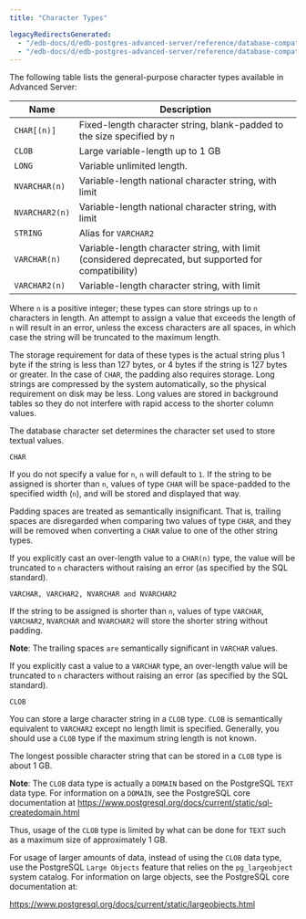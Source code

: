```yaml
---
title: "Character Types"

legacyRedirectsGenerated:
  - "/edb-docs/d/edb-postgres-advanced-server/reference/database-compatibility-for-oracle-developers-reference-guide/13/character_types.html"
  - "/edb-docs/d/edb-postgres-advanced-server/reference/database-compatibility-for-oracle-developers-reference-guide/latest/character_types.html"
---
```


<div id="character_types" class="registered_link"></div>

The following table lists the general-purpose character types available in Advanced Server:

| Name           | Description                                                                                           |
| -------------- | ----------------------------------------------------------------------------------------------------- |
| `CHAR[(n)]`    | Fixed-length character string, blank-padded to the size specified by `n`                              |
| `CLOB`         | Large variable-length up to 1 GB                                                                      |
| `LONG`         | Variable unlimited length.                                                                            |
| `NVARCHAR(n)`  | Variable-length national character string, with limit                                                 |
| `NVARCHAR2(n)` | Variable-length national character string, with limit                                                 |
| `STRING`       | Alias for `VARCHAR2`                                                                                  |
| `VARCHAR(n)`   | Variable-length character string, with limit (considered deprecated, but supported for compatibility) |
| `VARCHAR2(n)`  | Variable-length character string, with limit                                                          |

Where `n` is a positive integer; these types can store strings up to `n` characters in length. An attempt to assign a value that exceeds the length of `n` will result in an error, unless the excess characters are all spaces, in which case the string will be truncated to the maximum length.

The storage requirement for data of these types is the actual string plus 1 byte if the string is less than 127 bytes, or 4 bytes if the string is 127 bytes or greater. In the case of `CHAR`, the padding also requires storage. Long strings are compressed by the system automatically, so the physical requirement on disk may be less. Long values are stored in background tables so they do not interfere with rapid access to the shorter column values.

The database character set determines the character set used to store textual values.

`CHAR`

 If you do not specify a value for `n`, `n` will default to `1`. If the string to be assigned is shorter than `n`, values of type `CHAR` will be space-padded to the specified width (`n`), and will be stored and displayed that way.

 Padding spaces are treated as semantically insignificant. That is, trailing spaces are disregarded when comparing two values of type `CHAR`, and they will be removed when converting a `CHAR` value to one of the other string types.

 If you explicitly cast an over-length value to a `CHAR(n)` type, the value will be truncated to `n` characters without raising an error (as specified by the SQL standard).

```
VARCHAR, VARCHAR2, NVARCHAR and NVARCHAR2
```

 If the string to be assigned is shorter than `n`, values of type `VARCHAR`, `VARCHAR2`, `NVARCHAR` and `NVARCHAR2` will store the shorter string without padding.

 **Note**: The trailing spaces `are` semantically significant in `VARCHAR` values.

 If you explicitly cast a value to a `VARCHAR` type, an over-length value will be truncated to `n` characters without raising an error (as specified by the SQL standard).

`CLOB`

 You can store a large character string in a `CLOB` type. `CLOB` is semantically equivalent to `VARCHAR2` except no length limit is specified. Generally, you should use a `CLOB` type if the maximum string length is not known.

 The longest possible character string that can be stored in a `CLOB` type is about 1 GB.

 **Note**: The `CLOB` data type is actually a `DOMAIN` based on the PostgreSQL `TEXT` data type. For information on a `DOMAIN`, see the PostgreSQL core documentation at <https://www.postgresql.org/docs/current/static/sql-createdomain.html>

 Thus, usage of the `CLOB` type is limited by what can be done for `TEXT` such as a maximum size of approximately 1 GB.

 For usage of larger amounts of data, instead of using the `CLOB` data type, use the PostgreSQL `Large Objects` feature that relies on the `pg_largeobject` system catalog. For information on large objects, see the PostgreSQL core documentation at:

 <https://www.postgresql.org/docs/current/static/largeobjects.html>
